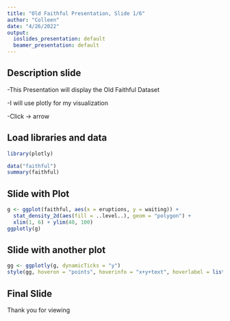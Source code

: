 ---
title: "Old Faithful Presentation, Slide 1/6"
author: "Colleen"
date: "4/26/2022"
output:
  ioslides_presentation: default
  beamer_presentation: default
---


## Description slide

-This Presentation will display the Old Faithful Dataset

-I will use plotly for my visualization

-Click -> arrow 

## Load libraries and data

```{r message=FALSE, warning=FALSE}
library(plotly)
```

```{r}
data("faithful")
summary(faithful)
```

## Slide with Plot

```{r}
g <- ggplot(faithful, aes(x = eruptions, y = waiting)) +
  stat_density_2d(aes(fill = ..level..), geom = "polygon") + 
  xlim(1, 6) + ylim(40, 100)
ggplotly(g)
```

## Slide with another plot

```{r}
gg <- ggplotly(g, dynamicTicks = "y")
style(gg, hoveron = "points", hoverinfo = "x+y+text", hoverlabel = list(bgcolor = "white"))
```

## Final Slide

Thank you for viewing